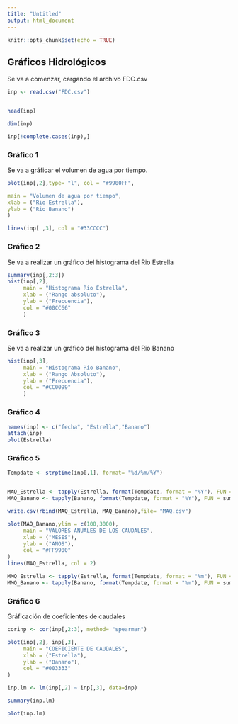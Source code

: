 ---
title: "Untitled"
output: html_document
---

```{r setup, include=FALSE}
knitr::opts_chunk$set(echo = TRUE)
```

## Gráficos Hidrológicos

Se va a comenzar, cargando el archivo FDC.csv

```{r}
inp <- read.csv("FDC.csv")


head(inp)

dim(inp)

inp[!complete.cases(inp),]
```

### Gráfico 1

Se va a gráficar el volumen de agua por tiempo.

```{r}
plot(inp[,2],type= "l", col = "#9900FF",

main = "Volumen de agua por tiempo",
xlab = ("Rio Estrella"),
ylab = ("Rio Banano")
)

lines(inp[ ,3], col = "#33CCCC")
```

### Gráfico 2

Se va a realizar un gráfico del histograma del Rio Estrella

```{r}
summary(inp[,2:3])
hist(inp[,2],
     main = "Histograma Rio Estrella",
     xlab = ("Rango absoluto"),
     ylab = ("Frecuencia"),
     col = "#00CC66"
     )
```

### Gráfico 3

Se va a realizar un gráfico del histograma del Rio Banano

```{r}
hist(inp[,3],
     main = "Histograma Rio Banano",
     xlab = ("Rango Absoluto"),
     ylab = ("Frecuencia"),
     col = "#CC0099"
     )
```

### Gráfico 4

```{r}
names(inp) <- c("fecha", "Estrella","Banano")
attach(inp)
plot(Estrella)
```

### Gráfico 5

```{r}
Tempdate <- strptime(inp[,1], format= "%d/%m/%Y")


MAQ_Estrella <- tapply(Estrella, format(Tempdate, format = "%Y"), FUN = sum)   
MAQ_Banano <- tapply(Banano, format(Tempdate, format = "%Y"), FUN = sum)   

write.csv(rbind(MAQ_Estrella, MAQ_Banano),file= "MAQ.csv")

plot(MAQ_Banano,ylim = c(100,3000), 
     main = "VALORES ANUALES DE LOS CAUDALES",
     xlab = ("MESES"),
     ylab = ("AÑOS"),
     col = "#FF9900"
)
lines(MAQ_Estrella, col = 2)

MMQ_Estrella <- tapply(Estrella, format(Tempdate, format = "%m"), FUN = sum)   
MMQ_Banano <- tapply(Banano, format(Tempdate, format = "%m"), FUN = sum) 
```

### Gráfico 6

Gráficación de coeficientes de caudales

```{r}
corinp <- cor(inp[,2:3], method= "spearman")

plot(inp[,2], inp[,3],
     main = "COEFICIENTE DE CAUDALES",
     xlab = ("Estrella"),
     ylab = ("Banano"),
     col = "#003333"
)

inp.lm <- lm(inp[,2] ~ inp[,3], data=inp)

summary(inp.lm)

plot(inp.lm)
```



